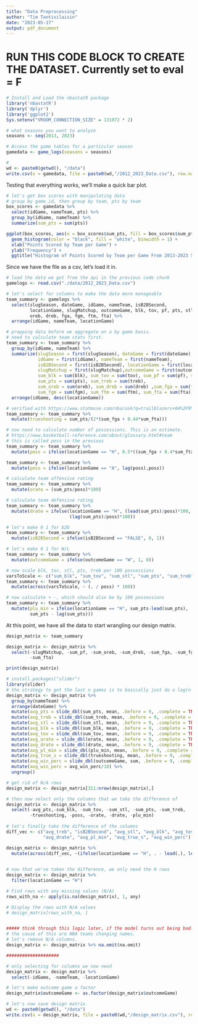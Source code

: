 ```yaml
---
title: "Data Preprocessing"
author: "Tim Tantivilaisin"
date: "2023-05-17"
output: pdf_document
---
```


# RUN THIS CODE BLOCK TO CREATE THE DATASET. Currently set to eval = F
```r
# Install and Load the nbastatR package
library('nbastatR')
library('dplyr')
library('ggplot2')
Sys.setenv("VROOM_CONNECTION_SIZE" = 131072 * 2)

# what seasons you want to analyze
seasons <- seq(2013, 2023)

# Access the game tables for a particular season
gamedata <- game_logs(seasons = seasons)

# 
wd <- paste0(getwd(), "/data")
write.csv(x = gamedata, file = paste0(wd,"/2012_2023_Data.csv"), row.names = FALSE)
```

Testing that everything works, we'll make a quick bar plot.

```r
# let's get box scores with manipulating data
# group by game_id, then group by team, pts by team
box_scores <- gamedata %>%
  select(idGame, nameTeam, pts) %>%
  group_by(idGame, nameTeam) %>%
  summarize(sum_pts = sum(pts))

ggplot(box_scores, aes(x = box_scores$sum_pts, fill = box_scores$sum_pts)) +
  geom_histogram(color = "black", fill = "white", binwidth = 1) +
  xlab("Points Scored by Team per Game") +
  ylab("Frequency") +
  ggtitle("Histogram of Points Scored by Team per Game From 2013-2023 Season")
```
Since we have the file as a csv, let's load it in.

```r
# load the data we got from the api in the previous code chunk
gamelogs <- read.csv("./data/2012_2023_Data.csv")

# let's select for columns to make the data more manageable
team_summary <- gamelogs %>%
  select(slugSeason, dateGame, idGame, nameTeam, isB2BSecond, 
         locationGame, slugMatchup, outcomeGame, blk, tov, pf, pts, stl, treb, 
         oreb, dreb, fga, fgm, ftm, fta) %>%
  arrange(idGame, nameTeam, locationGame)

# prepping data before we aggregate on a by game basis.
# need to calculate team stats first.
team_summary <- team_summary %>%
  group_by(idGame, nameTeam) %>%
  summarize(slugSeason = first(slugSeason), dateGame = first(dateGame), 
            idGame = first(idGame), nameTeam = first(nameTeam), 
            isB2BSecond = first(isB2BSecond), locationGame = first(locationGame),
            slugMatchup = first(slugMatchup),outcomeGame = first(outcomeGame), 
            sum_blk = sum(blk), sum_tov = sum(tov), sum_pf = sum(pf), sum_stl = sum(stl),
            sum_pts = sum(pts), sum_treb = sum(treb), 
            sum_oreb = sum(oreb), sum_dreb = sum(dreb) ,sum_fga = sum(fga),
            sum_fgm = sum(fgm), sum_ftm = sum(ftm), sum_fta = sum(fta)) %>%
  arrange(idGame, desc(locationGame))

# verified with https://www.statmuse.com/nba/ask?q=trailblazers+04%2F9%2F23+true+shooting+percentage
team_summary <- team_summary %>%
  mutate(trueshooting = sum_pts/(2*(sum_fga + 0.44*sum_fta)))

# now need to calculate number of possessions. This is an estimate. 
# https://www.basketball-reference.com/about/glossary.html#team
# this is called poss in the previous
team_summary <- team_summary %>% 
  mutate(poss = ifelse(locationGame == "H", 0.5*((sum_fga + 0.4*sum_fta - 1.07*(sum_oreb/(sum_oreb + lead(sum_dreb)))*(sum_fga - sum_fgm)+sum_tov)+(lead(sum_fga)+0.4*lead(sum_fta)-1.07*(lead(sum_oreb)/(lead(sum_oreb) + sum_dreb))*(lead(sum_fga)-lead(sum_fgm))+lead(sum_tov))), 0))

team_summary <- team_summary %>%
  mutate(poss = ifelse(locationGame == "A", lag(poss),poss))

# calculate team offensive rating
team_summary <- team_summary %>%
  mutate(orate = (sum_pts/poss)*100)

# calculate team defensive rating
team_summary <- team_summary %>%
  mutate(drate = ifelse(locationGame == "H", (lead(sum_pts)/poss)*100, 
                        (lag(sum_pts)/poss)*100))

# let's make 0 1 for b2b
team_summary <- team_summary %>% 
  mutate(isB2BSecond = ifelse(isB2BSecond == "FALSE", 0, 1))

# let's make 0 1 for W/L
team_summary <- team_summary %>% 
  mutate(outcomeGame = ifelse(outcomeGame == "W", 1, 0))

# now scale blk, tov, stl, pts, treb per 100 possessions
varsToScale <- c("sum_blk", "sum_tov", "sum_stl", "sum_pts", "sum_treb")
team_summary <- team_summary %>% 
  mutate(across(varsToScale, ~ (. / poss) * 100))

# now calculate + -, which should also be by 100 possessions
team_summary <- team_summary %>%
  mutate(plu_min = ifelse(locationGame == "H", sum_pts-lead(sum_pts),
         sum_pts - lag(sum_pts)))
```

At this point, we have all the data to start wrangling our design matrix.

```r
design_matrix <- team_summary

design_matrix <- design_matrix %>%
  select(-slugMatchup, -sum_pf, -sum_oreb, -sum_dreb, -sum_fga, -sum_fgm, -sum_ftm,
         -sum_fta)

print(design_matrix)
```

```r
# install.packages("slider")
library(slider)
# the strategy to get the last n games is to basically just do a lag(n = 10)
design_matrix <- design_matrix %>%
  group_by(nameTeam) %>%
  arrange(dateGame) %>%
  mutate(avg_pts = slide_dbl(sum_pts, mean, .before = 9, .complete = TRUE)) %>%
  mutate(avg_treb = slide_dbl(sum_treb, mean, .before = 9, .complete = TRUE)) %>%
  mutate(avg_stl = slide_dbl(sum_stl, mean, .before = 9, .complete = TRUE)) %>%
  mutate(avg_blk = slide_dbl(sum_blk, mean, .before = 9, .complete = TRUE)) %>%
  mutate(avg_tov = slide_dbl(sum_tov, mean, .before = 9, .complete = TRUE)) %>%
  mutate(avg_orate = slide_dbl(orate, mean, .before = 9, .complete = TRUE)) %>%
  mutate(avg_drate = slide_dbl(drate, mean, .before = 9, .complete = TRUE)) %>%
  mutate(avg_pl_min = slide_dbl(plu_min, mean, .before = 9, .complete = TRUE)) %>%
  mutate(avg_true_s = slide_dbl(trueshooting, mean, .before = 9, .complete = TRUE)) %>%
  mutate(avg_win_perc = slide_dbl(outcomeGame, sum, .before = 9, .complete = TRUE)) %>%
  mutate(avg_win_perc = avg_win_perc/10) %>%
  ungroup()

# get rid of N/A rows
design_matrix <- design_matrix[311:nrow(design_matrix),]

# then now select only the columns that we take the difference of
design_matrix <- design_matrix %>%
  select(-avg_pts,-sum_blk, -sum_tov, -sum_stl, -sum_pts, -sum_treb,
         -trueshooting, -poss, -orate, -drate, -plu_min)
  
# let's finally take the difference of the columns
diff_vec <- c("avg_treb", "isB2BSecond", "avg_stl", "avg_blk", "avg_tov", "avg_orate",
              "avg_drate", "avg_pl_min", "avg_true_s", "avg_win_perc")

design_matrix <- design_matrix %>%
  mutate(across(diff_vec, ~(ifelse(locationGame == "H", . - lead(.), lead(.)))))
  

# now that we've taken the difference, we only need the H rows
design_matrix <- design_matrix %>%
  filter(locationGame == "H")

# Find rows with any missing values (N/A)
rows_with_na <- apply(is.na(design_matrix), 1, any)

# Display the rows with N/A values
# design_matrix[rows_with_na, ]


##### think through this logic later, if the model turns out being bad.
# the cause of this are NBA teams changing names.
# let's remove N/A columns.
design_matrix <- design_matrix %>% na.omit(na.omit)

####################

# only selecting for columns we now need
design_matrix <- design_matrix %>%
  select(-idGame, -nameTeam, -locationGame)

# let's make outcome game a factor
design_matrix$outcomeGame <- as.factor(design_matrix$outcomeGame)

# let's now save design matrix.
wd <- paste0(getwd(), "/data")
write.csv(x = design_matrix, file = paste0(wd,"/design_matrix.csv"), row.names = FALSE)

```
